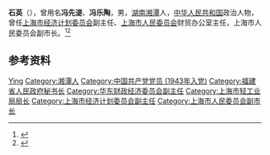{{Otheruses|other=名为石英的其他事物|石英 (消歧义)}}

'''石英'''（{{bd|1909年||1966年|}}），曾用名'''冯先湜'''、'''冯乐陶'''，男，[[湖南|湖南]][[湘潭|湘潭]]人，[[中华人民共和国|中华人民共和国]]政治人物，曾任[[上海市经济计划委员会|上海市经济计划委员会]]副主任、[[上海市人民委员会|上海市人民委员会]]财贸办公室主任，上海市人民委员会副市长。<ref>{{Cite web|title=石英（1909～1966）|url=http://www.shtong.gov.cn/dfz_web/DFZ/Info?idnode=69110&tableName=userobject1a&id=67134|accessdate=2020-08-28|work=上海地方志办公室}}</ref><ref>{{Cite book|title=中华人民共和国职官志|author=何虎生, 李耀东, 向常福主编|publisher=中国社会出版社|year=2003|isbn=9787800883934|location=北京|pages=}}</ref>

== 参考资料 ==
{{reflist}}

{{中国人物小作品}}

{{Authority control}}
{{DEFAULTSORT:Shi石}}
[[Category:石姓|Ying]]
[[Category:湘潭人|Category:湘潭人]]
[[Category:中国共产党党员_(1943年入党)|Category:中国共产党党员 (1943年入党)]]
[[Category:福建省人民政府秘书长|Category:福建省人民政府秘书长]]
[[Category:华东财政经济委员会副主任|Category:华东财政经济委员会副主任]]
[[Category:上海市轻工业局局长|Category:上海市轻工业局局长]]
[[Category:上海市经济计划委员会副主任|Category:上海市经济计划委员会副主任]]
[[Category:上海市人民委员会副市长|Category:上海市人民委员会副市长]]